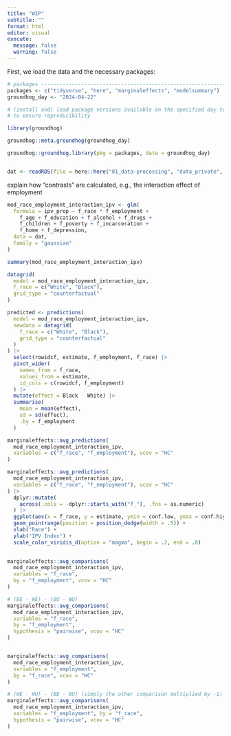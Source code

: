 ```yaml
---
title: "WIP"
subtitle: ""
format: html
editor: visual
execute:
  message: false
  warning: false
---
```


First, we load the data and the necessary packages:

```r
# packages ----------------------------------------------------------------
packages <- c("tidyverse", "here", "marginaleffects", "modelsummary")
groundhog_day <- "2024-04-22"

# (install and) load package versions available on the specified day to try
# to ensure reproducibility

library(groundhog)

groundhog::meta.groundhog(groundhog_day)

groundhog::groundhog.library(pkg = packages, date = groundhog_day)


dat <- readRDS(file = here::here("01_data-processing", "data_private", "data_final_imputed_cases.RDS"))
```

explain how "contrasts" are calculated, e.g., the interaction effect of employment

```r
mod_race_employment_interaction_ipv <- glm(
  formula = ipv_prop ~ f_race * f_employment +
    f_age + f_education + f_alcohol + f_drugs +
    f_children + f_poverty + f_incarceration +
    f_home + f_depression,
  data = dat,
  family = "gaussian"
)

summary(mod_race_employment_interaction_ipv)
```

```r
datagrid(
  model = mod_race_employment_interaction_ipv,
  f_race = c("White", "Black"),
  grid_type = "counterfactual"
)

predicted <- predictions(
  model = mod_race_employment_interaction_ipv,
  newdata = datagrid(
    f_race = c("White", "Black"),
    grid_type = "counterfactual"
  )
) |> 
  select(rowidcf, estimate, f_employment, f_race) |> 
  pivot_wider(
    names_from = f_race,
    values_from = estimate,
    id_cols = c(rowidcf, f_employment)
  ) |> 
  mutate(effect = Black - White) |> 
  summarise(
    mean = mean(effect),
    sd = sd(effect),
    .by = f_employment
  )
```



```r
marginaleffects::avg_predictions(
  mod_race_employment_interaction_ipv, 
  variables = c("f_race", "f_employment"), vcov = "HC"
) 

marginaleffects::avg_predictions(
  mod_race_employment_interaction_ipv, 
  variables = c("f_race", "f_employment"), vcov = "HC"
) |> 
  dplyr::mutate(
    across(.cols = -dplyr::starts_with("f_"), .fns = as.numeric)
  ) |> 
  ggplot(aes(x = f_race, y = estimate, ymin = conf.low, ymax = conf.high, color = f_employment)) +
  geom_pointrange(position = position_dodge(width = .5)) +
  xlab("Race") +
  ylab("IPV Index") +
  scale_color_viridis_d(option = "magma", begin = .2, end = .8)
  

marginaleffects::avg_comparisons(
  mod_race_employment_interaction_ipv, 
  variables = "f_race", 
  by = "f_employment", vcov = "HC"
)

# (BE - WE) - (BU - WU)
marginaleffects::avg_comparisons(
  mod_race_employment_interaction_ipv,
  variables = "f_race", 
  by = "f_employment",
  hypothesis = "pairwise", vcov = "HC"
)


marginaleffects::avg_comparisons(
  mod_race_employment_interaction_ipv, 
  variables = "f_employment", 
  by = "f_race", vcov = "HC"
)

# (WE - WU) - (BE - BU) (simply the other comparison multiplied by -1)
marginaleffects::avg_comparisons(
  mod_race_employment_interaction_ipv,
  variables = "f_employment", by = "f_race",
  hypothesis = "pairwise", vcov = "HC"
)

```
